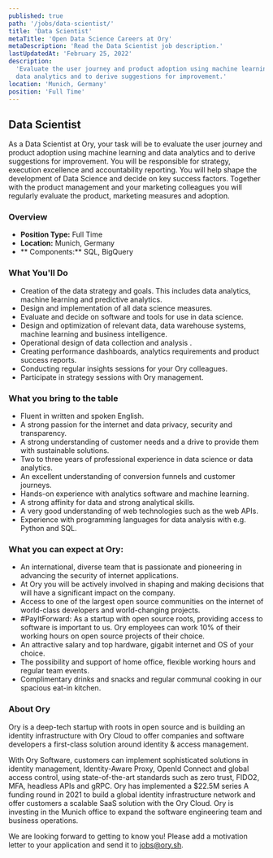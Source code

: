 ```yaml
---
published: true
path: '/jobs/data-scientist/'
title: 'Data Scientist'
metaTitle: 'Open Data Science Careers at Ory'
metaDescription: 'Read the Data Scientist job description.'
lastUpdatedAt: 'February 25, 2022'
description:
  'Evaluate the user journey and product adoption using machine learning and
  data analytics and to derive suggestions for improvement.'
location: 'Munich, Germany'
position: 'Full Time'
---
```



## Data Scientist

<About />

As a Data Scientist at Ory, your task will be to evaluate the user journey and
product adoption using machine learning and data analytics and to derive
suggestions for improvement. You will be responsible for strategy, execution
excellence and accountability reporting. You will help shape the development of
Data Science and decide on key success factors. Together with the product
management and your marketing colleagues you will regularly evaluate the
product, marketing measures and adoption.

### Overview

- **Position Type:** Full Time
- **Location:** Munich, Germany
- ** Components:** SQL, BigQuery

### What You'll Do

- Creation of the data strategy and goals. This includes data analytics, machine
  learning and predictive analytics.
- Design and implementation of all data science measures.
- Evaluate and decide on software and tools for use in data science.
- Design and optimization of relevant data, data warehouse systems, machine
  learning and business intelligence.
- Operational design of data collection and analysis .
- Creating performance dashboards, analytics requirements and product success
  reports.
- Conducting regular insights sessions for your Ory colleagues.
- Participate in strategy sessions with Ory management.

### What you bring to the table

- Fluent in written and spoken English.
- A strong passion for the internet and data privacy, security and transparency.
- A strong understanding of customer needs and a drive to provide them with
  sustainable solutions.
- Two to three years of professional experience in data science or data
  analytics.
- An excellent understanding of conversion funnels and customer journeys.
- Hands-on experience with analytics software and machine learning.
- A strong affinity for data and strong analytical skills.
- A very good understanding of web technologies such as the web APIs.
- Experience with programming languages for data analysis with e.g. Python and
  SQL.

### What you can expect at Ory:

- An international, diverse team that is passionate and pioneering in advancing the security of internet applications.
- At Ory you will be actively involved in shaping and making decisions that will have a significant impact on the company.
- Access to one of the largest open source communities on the internet of world-class developers and world-changing projects.
- #PayItForward: As a startup with open source roots, providing access to software is important to us. Ory employees can work 10% of their working hours on open source projects of their choice.
- An attractive salary and top hardware, gigabit internet and OS of your choice.
- The possibility and support of home office, flexible working hours and regular team events.
- Complimentary drinks and snacks and regular communal cooking in our spacious eat-in kitchen.


### About Ory

Ory is a deep-tech startup with roots in open source and is building an identity
infrastructure with Ory Cloud to offer companies and software developers a
first-class solution around identity & access management.

With Ory Software, customers can implement sophisticated solutions in identity
management, Identity-Aware Proxy, OpenId Connect and global access control,
using state-of-the-art standards such as zero trust, FIDO2, MFA, headless APIs
and gRPC. Ory has implemented a $22.5M series A funding round in 2021 to build a
global identity infrastructure network and offer customers a scalable SaaS
solution with the Ory Cloud. Ory is investing in the Munich office to expand the
software engineering team and business operations.

We are looking forward to getting to know you! Please add a motivation letter to
your application and send it to [jobs@ory.sh](mailto:jobs@ory.sh).
